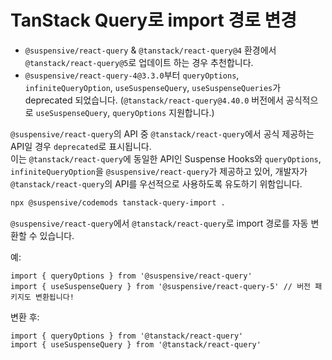 
# TanStack Query로 import 경로 변경

<Callout type='info'>

- `@suspensive/react-query` & `@tanstack/react-query@4` 환경에서 `@tanstack/react-query@5`로 업데이트 하는 경우 추천합니다.
- `@suspensive/react-query-4@3.3.0`부터 `queryOptions`, `infiniteQueryOption`, `useSuspenseQuery`, `useSuspenseQueries`가 deprecated 되었습니다. (`@tanstack/react-query@4.40.0` 버전에서 공식적으로 `useSuspenseQuery`, `queryOptions` 지원합니다.)

</Callout>

`@suspensive/react-query`의 API 중 `@tanstack/react-query`에서 공식 제공하는 API일 경우 `deprecated`로 표시됩니다.  
이는 `@tanstack/react-query`에 동일한 API인 Suspense Hooks와 `queryOptions`, `infiniteQueryOption`을 `@suspensive/react-query`가 제공하고 있어, 개발자가 `@tanstack/react-query`의 API를 우선적으로 사용하도록 유도하기 위함입니다.

```bash filename="Terminal"
npx @suspensive/codemods tanstack-query-import .
```

`@suspensive/react-query`에서 `@tanstack/react-query`로 import 경로를 자동 변환할 수 있습니다.

예:

```tsx /@suspensive/
import { queryOptions } from '@suspensive/react-query'
import { useSuspenseQuery } from '@suspensive/react-query-5' // 버전 패키지도 변환됩니다!
```

변환 후:

```tsx /@tanstack/
import { queryOptions } from '@tanstack/react-query'
import { useSuspenseQuery } from '@tanstack/react-query'
```
